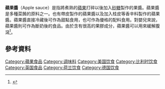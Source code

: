 '''蘋果醬'''（Apple sauce）是指將煮熟的[[蘋果|蘋果]]打碎以後加入[[砂糖|砂糖]]製作的果醬。蘋果醬是多種菜餚的原料之一。也有帶皮製作的蘋果醬以及加入桂皮等香辛料製作的蘋果醬。蘋果醬直接冷藏後可作為甜點食用，也可作為優格的配料食用。對嬰兒來說，蘋果醬則可作為斷奶後的食品。由於含有很高的果膠成分，蘋果醬可以用來緩解腹瀉<ref>{{cite book|last=Graedon|first=Joe|title=The People's Pharmacy Guide to Home and Herbal Remedies|year=2002|publisher=Macmillan|isbn=978-0-312-98139-6|page=198|url=http://books.google.com/books?id=JcrHUCvUKxMC&pg=PA198|author2=Teresa Graedon|accessdate=11 January 2011|archive-date=2019-12-22|archive-url=https://web.archive.org/web/20191222102904/https://books.google.com/books?id=JcrHUCvUKxMC&pg=PA198|dead-url=no}}</ref>。
==參考資料==
{{commons category|Apple sauce}}
{{Reflist}}
{{苹果}}

[[Category:蘋果食品|Category:蘋果食品]]
[[Category:调味料|Category:调味料]]
[[Category:美国饮食|Category:美国饮食]]
[[Category:比利时饮食|Category:比利时饮食]]
[[Category:英国食品|Category:英国食品]]
[[Category:荷兰饮食|Category:荷兰饮食]]
[[Category:德国饮食|Category:德国饮食]]